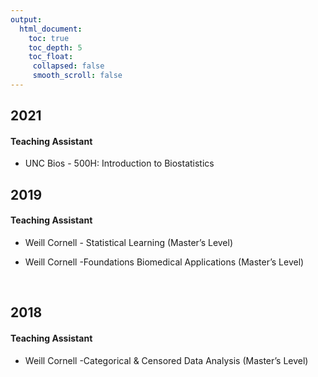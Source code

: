 ```yaml
---
output:
  html_document:
    toc: true
    toc_depth: 5
    toc_float:
     collapsed: false
     smooth_scroll: false
---
```


<link rel="stylesheet" href="styles.css" type="text/css">

## 2021
#### Teaching Assistant
+ UNC Bios - 500H: Introduction to Biostatistics

## 2019
#### Teaching Assistant
+ Weill Cornell - Statistical Learning (Master's Level)

+ Weill Cornell -Foundations Biomedical Applications (Master's Level)

<br>

## 2018
#### Teaching Assistant

+ Weill Cornell -Categorical & Censored Data Analysis (Master's Level) 


